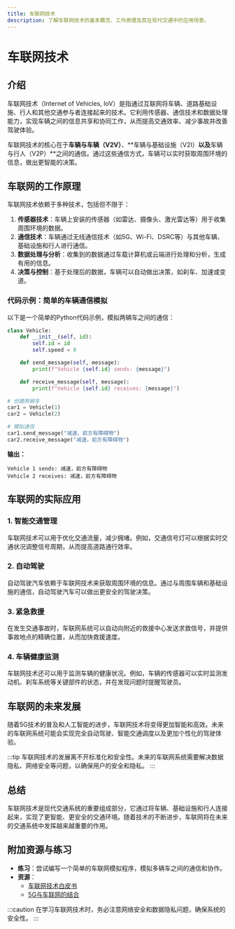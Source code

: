 ```yaml
---
title: 车联网技术
description: 了解车联网技术的基本概念、工作原理及其在现代交通中的应用场景。
---
```


# 车联网技术

## 介绍

车联网技术（Internet of Vehicles, IoV）是指通过互联网将车辆、道路基础设施、行人和其他交通参与者连接起来的技术。它利用传感器、通信技术和数据处理能力，实现车辆之间的信息共享和协同工作，从而提高交通效率、减少事故并改善驾驶体验。

车联网技术的核心在于**车辆与车辆（V2V）**、**车辆与基础设施（V2I）**以及**车辆与行人（V2P）**之间的通信。通过这些通信方式，车辆可以实时获取周围环境的信息，做出更智能的决策。

## 车联网的工作原理

车联网技术依赖于多种技术，包括但不限于：

1. **传感器技术**：车辆上安装的传感器（如雷达、摄像头、激光雷达等）用于收集周围环境的数据。
2. **通信技术**：车辆通过无线通信技术（如5G、Wi-Fi、DSRC等）与其他车辆、基础设施和行人进行通信。
3. **数据处理与分析**：收集到的数据通过车载计算机或云端进行处理和分析，生成有用的信息。
4. **决策与控制**：基于处理后的数据，车辆可以自动做出决策，如刹车、加速或变道。

### 代码示例：简单的车辆通信模拟

以下是一个简单的Python代码示例，模拟两辆车之间的通信：

```python
class Vehicle:
    def __init__(self, id):
        self.id = id
        self.speed = 0

    def send_message(self, message):
        print(f"Vehicle {self.id} sends: {message}")

    def receive_message(self, message):
        print(f"Vehicle {self.id} receives: {message}")

# 创建两辆车
car1 = Vehicle(1)
car2 = Vehicle(2)

# 模拟通信
car1.send_message("减速，前方有障碍物")
car2.receive_message("减速，前方有障碍物")
```

**输出：**
```
Vehicle 1 sends: 减速，前方有障碍物
Vehicle 2 receives: 减速，前方有障碍物
```

## 车联网的实际应用

### 1. 智能交通管理
车联网技术可以用于优化交通流量，减少拥堵。例如，交通信号灯可以根据实时交通状况调整信号周期，从而提高道路通行效率。

### 2. 自动驾驶
自动驾驶汽车依赖于车联网技术来获取周围环境的信息。通过与周围车辆和基础设施的通信，自动驾驶汽车可以做出更安全的驾驶决策。

### 3. 紧急救援
在发生交通事故时，车联网系统可以自动向附近的救援中心发送求救信号，并提供事故地点的精确位置，从而加快救援速度。

### 4. 车辆健康监测
车联网技术还可以用于监测车辆的健康状况。例如，车辆的传感器可以实时监测发动机、刹车系统等关键部件的状态，并在发现问题时提醒驾驶员。

## 车联网的未来发展

随着5G技术的普及和人工智能的进步，车联网技术将变得更加智能和高效。未来的车联网系统可能会实现完全自动驾驶、智能交通调度以及更加个性化的驾驶体验。

:::tip
车联网技术的发展离不开标准化和安全性。未来的车联网系统需要解决数据隐私、网络安全等问题，以确保用户的安全和隐私。
:::

## 总结

车联网技术是现代交通系统的重要组成部分，它通过将车辆、基础设施和行人连接起来，实现了更智能、更安全的交通环境。随着技术的不断进步，车联网将在未来的交通系统中发挥越来越重要的作用。

## 附加资源与练习

- **练习**：尝试编写一个简单的车联网模拟程序，模拟多辆车之间的通信和协作。
- **资源**：
  - [车联网技术白皮书](https://example.com)
  - [5G与车联网的结合](https://example.com)

:::caution
在学习车联网技术时，务必注意网络安全和数据隐私问题，确保系统的安全性。
:::